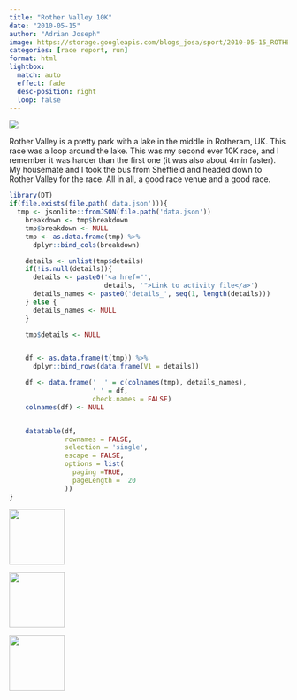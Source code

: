 ```yaml
---
title: "Rother Valley 10K"
date: "2010-05-15"
author: "Adrian Joseph"
image: https://storage.googleapis.com/blogs_josa/sport/2010-05-15_ROTHER_VALLEY_10K/img/01.png
categories: [race report, run]
format: html
lightbox:
  match: auto
  effect: fade
  desc-position: right
  loop: false
---
```


![](https://storage.googleapis.com/blogs_josa/sport/2010-05-15_ROTHER_VALLEY_10K/img/01.png)

Rother Valley is a pretty park with a lake in the middle in Rotheram, UK. This race was a loop around the lake. This was my second ever 10K race, and I remember it was harder than the first one (it was also about 4min faster). My housemate and I took the bus from Sheffield and headed down to Rother Valley for the race. All in all, a good race venue and a good race.

```r
library(DT)
if(file.exists(file.path('data.json'))){
  tmp <- jsonlite::fromJSON(file.path('data.json'))
    breakdown <- tmp$breakdown
    tmp$breakdown <- NULL
    tmp <- as.data.frame(tmp) %>%
      dplyr::bind_cols(breakdown)

    details <- unlist(tmp$details)
    if(!is.null(details)){
      details <- paste0('<a href="',
                        details, '">Link to activity file</a>')
      details_names <- paste0('details_', seq(1, length(details)))
    } else {
      details_names <- NULL
    }

    tmp$details <- NULL


    df <- as.data.frame(t(tmp)) %>%
      dplyr::bind_rows(data.frame(V1 = details))

    df <- data.frame('  ' = c(colnames(tmp), details_names),
                     ' ' = df,
                     check.names = FALSE)
    colnames(df) <- NULL


    datatable(df,
              rownames = FALSE,
              selection = 'single',
              escape = FALSE,
              options = list(
                paging =TRUE,
                pageLength =  20
              ))
}
```





::: {layout-ncol=4}
![](https://storage.googleapis.com/blogs_josa/sport/2010-05-15_ROTHER_VALLEY_10K/img/01.png){ width="100" group="hi" }

![](https://storage.googleapis.com/blogs_josa/sport/2010-05-15_ROTHER_VALLEY_10K/img/02.jpg){ width="100" group="hi" }

![](https://storage.googleapis.com/blogs_josa/sport/2010-05-15_ROTHER_VALLEY_10K/img/03.jpg){ width="100" group="hi" }


:::
